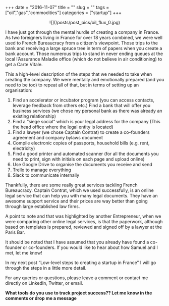 +++ 
date = "2016-11-07"
title = ""
slug = ""
tags = ["oil","gas","commodities"]
categories = ["startup"]
+++
<center>
![](/posts/post_pics/oil_flux_0.jpg)
</center>

I have just got through the mental hurdle of creating a company in France. As two foreigners living in France for over 18 years combined, we were well used to French Bureaucracy from a citizen's viewpoint. Those trips to the bank and receiving a large spruce tree in term of papers when you create a bank account. Those numerous trips to stand in never ending queues at the local l’Assurance Maladie office (which do not believe in air conditioning) to get a Carte Vitale. 

This a high-level description of the steps that we needed to take when creating the company. We were mentally and emotionally prepared (and you need to be too) to repeat all of that, but in terms of setting up an organisation:

1. Find an accelerator or incubator program (you can access contacts, leverage feedback from others etc.)
Find a bank that will offer you business services (we chose my personal bank as there was already an existing relationship)
2. Find a “siege social” which is your legal address for the company (This the head office where the legal entity is located)
3. Find a lawyer (we chose Captain Contrat) to create a co-founders agreement and company bylaws document
4. Compile electronic copies of passports, household bills (e.g. rent, electricity)
5. Find a good printer and automated scanner (for all the documents you need to print, sign with initials on each page and upload online)
6. Use Google Drive to organise the documents you receive and send
7. Trello to manage everything
8. Slack to communicate internally

Thankfully, there are some really great services tackling French Bureaucracy. Captain Contrat, which we used successfully, is an online legal service that can help you with many legal documents. They have an awesome support service and their prices are way better than going through large established law firms.

A point to note and that was highlighted by another Entrepreneur, when we were comparing other online legal services, is that the paperwork, although based on templates is prepared, reviewed and signed off by a lawyer at the Paris Bar.

It should be noted that I have assumed that you already have found a co-founder or co-founders. If you would like to hear about how Samuel and I met, let me know!

In my next post “Low-level steps to creating a startup in France” I will go through the steps in a little more detail.

For any queries or questions, please leave a comment or contact me directly on LinkedIn, Twitter, or email.

**What tools do you use to track project success?? Let me know in the comments or drop me a message**